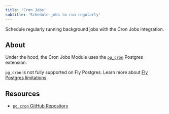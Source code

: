 ```yaml
---
title: 'Cron Jobs'
subtitle: 'Schedule jobs to run regularly'
---
```


Schedule regularly running background jobs with the Cron Jobs integration.

## About

Under the hood, the Cron Jobs Module uses the [`pg_cron`](https://github.com/citusdata/pg_cron) Postgres extension.

<Admonition type="note">

`pg_cron` is not fully supported on Fly Postgres. Learn more about [Fly Postgres limitations](/docs/guides/platform/fly-postgres#limitations).

</Admonition>

## Resources

- [`pg_cron` GitHub Repository](https://github.com/citusdata/pg_cron)
